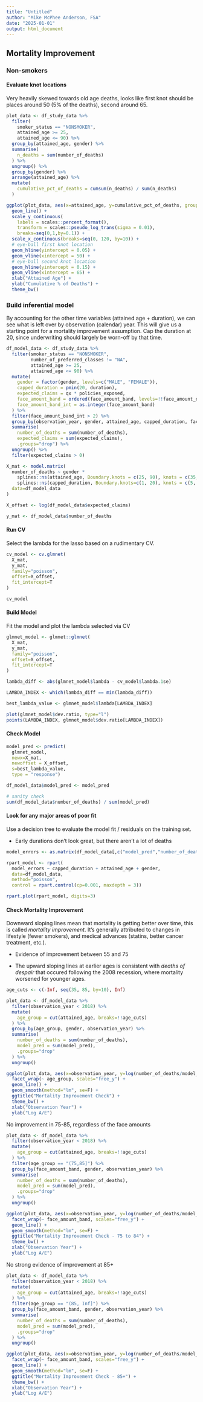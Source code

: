 ```yaml
---
title: "Untitled"
author: "Mike McPhee Anderson, FSA"
date: "2025-01-01"
output: html_document
---
```


## Mortality Improvement

### Non-smokers

#### Evaluate knot locations

Very heavily skewed towards old age deaths, looks like first knot should be
places around 50 (5% of the deaths), second around 65.

```r

plot_data <- df_study_data %>%
  filter(
    smoker_status == "NONSMOKER",
    attained_age >= 25,
    attained_age <= 90) %>%
  group_by(attained_age, gender) %>%
  summarise(
    n_deaths = sum(number_of_deaths)
  ) %>%
  ungroup() %>%
  group_by(gender) %>%
  arrange(attained_age) %>%
  mutate(
    cumulative_pct_of_deaths = cumsum(n_deaths) / sum(n_deaths)
  ) 

ggplot(plot_data, aes(x=attained_age, y=cumulative_pct_of_deaths, group=gender, color=gender)) +
  geom_line() +
  scale_y_continuous(
    labels = scales::percent_format(), 
    transform = scales::pseudo_log_trans(sigma = 0.01),
    breaks=seq(0,1,by=0.1)) +
  scale_x_continuous(breaks=seq(0, 120, by=10)) +
  # eye-ball first knot location
  geom_hline(yintercept = 0.05) +
  geom_vline(xintercept = 50) +
  # eye-ball second knot location
  geom_hline(yintercept = 0.15) +
  geom_vline(xintercept = 65) +
  xlab("Attained Age") +
  ylab("Cumulative % of Deaths") +
  theme_bw()

```

### Build inferential model

By accounting for the other time variables (attained age + duration), we can see
what is left over by observation (calendar) year.  This will give us a starting 
point for a mortality improvement assumption.  Cap the duration at 20, since 
underwriting should largely be worn-off by that time.

```r

df_model_data <- df_study_data %>%
  filter(smoker_status == "NONSMOKER",
         number_of_preferred_classes != "NA",
         attained_age >= 25,
         attained_age <= 90) %>%
  mutate(
    gender = factor(gender, levels=c("MALE", "FEMALE")),
    capped_duration = pmin(20, duration),
    expected_claims = qx * policies_exposed,
    face_amount_band = ordered(face_amount_band, levels=!!face_amount_order),
    face_amount_band_int = as.integer(face_amount_band)
  ) %>%
  filter(face_amount_band_int > 2) %>%
  group_by(observation_year, gender, attained_age, capped_duration, face_amount_band, face_amount_band_int) %>%
  summarise(
    number_of_deaths = sum(number_of_deaths),
    expected_claims = sum(expected_claims),
    .groups="drop") %>%
  ungroup() %>%
  filter(expected_claims > 0)

X_mat <- model.matrix(
  number_of_deaths ~ gender * 
    splines::ns(attained_age, Boundary.knots = c(25, 90), knots = c(35, 45, 55, 65, 75, 85)) *
    splines::ns(capped_duration, Boundary.knots=c(1, 20), knots = c(5, 10, 15)) - 1,
  data=df_model_data
)

X_offset <- log(df_model_data$expected_claims)

y_mat <- df_model_data$number_of_deaths

```

#### Run CV

Select the lambda for the lasso based on a rudimentary CV.

```r

cv_model <- cv.glmnet(
  X_mat,
  y_mat,
  family="poisson",
  offset=X_offset,
  fit_intercept=T
)

cv_model

```

#### Build Model

Fit the model and plot the lambda selected via CV

```r

glmnet_model <- glmnet::glmnet(
  X_mat,
  y_mat,
  family="poisson",
  offset=X_offset,
  fit_intercept=T
)

lambda_diff <- abs(glmnet_model$lambda - cv_model$lambda.1se)

LAMBDA_INDEX <- which(lambda_diff == min(lambda_diff))

best_lambda_value <- glmnet_model$lambda[LAMBDA_INDEX]

plot(glmnet_model$dev.ratio, type="l")
points(LAMBDA_INDEX, glmnet_model$dev.ratio[LAMBDA_INDEX])

```


#### Check Model

```r

model_pred <- predict(
  glmnet_model,
  newx=X_mat,
  newoffset = X_offset,
  s=best_lambda_value,
  type = "response")

df_model_data$model_pred <- model_pred

# sanity check
sum(df_model_data$number_of_deaths) / sum(model_pred)

```

#### Look for any major areas of poor fit

Use a decision tree to evaluate the model fit / residuals on the training set.

* Early durations don't look great, but there aren't a lot of deaths

```r

model_errors <- as.matrix(df_model_data[,c("model_pred","number_of_deaths")])

rpart_model <- rpart(
  model_errors ~ capped_duration + attained_age + gender,
  data=df_model_data,
  method="poisson",
  control = rpart.control(cp=0.001, maxdepth = 3))

rpart.plot(rpart_model, digits=3)

```

#### Check Mortality Improvement

Downward sloping lines mean that mortality is getting better over time, this
is called *mortality improvement*.  It's generally attributed to changes in lifestyle (fewer smokers),
and medical advances (statins, better cancer treatment, etc.).

* Evidence of improvement between 55 and 75

* The upward sloping lines at earlier ages is consistent with *deaths of despair* that occured following the 2008 recession, where mortality worsened for younger ages.


```r

age_cuts <- c(-Inf, seq(35, 85, by=10), Inf)

plot_data <- df_model_data %>%
  filter(observation_year < 2018) %>%
  mutate(
    age_group = cut(attained_age, breaks=!!age_cuts)
  ) %>%
  group_by(age_group, gender, observation_year) %>%
  summarise(
    number_of_deaths = sum(number_of_deaths),
    model_pred = sum(model_pred),
    .groups="drop"
  ) %>%
  ungroup()

ggplot(plot_data, aes(x=observation_year, y=log(number_of_deaths/model_pred), color=gender, group=gender)) +
  facet_wrap(~ age_group, scales="free_y") +
  geom_line() +
  geom_smooth(method="lm", se=F) +
  ggtitle("Mortality Improvement Check") +
  theme_bw() +
  xlab("Observation Year") +
  ylab("Log A/E")

```

No improvement in 75-85, regardless of the face amounts

```r

plot_data <- df_model_data %>%
  filter(observation_year < 2018) %>%
  mutate(
    age_group = cut(attained_age, breaks=!!age_cuts)
  ) %>%
  filter(age_group == "(75,85]") %>%
  group_by(face_amount_band, gender, observation_year) %>%
  summarise(
    number_of_deaths = sum(number_of_deaths),
    model_pred = sum(model_pred),
    .groups="drop"
  ) %>%
  ungroup()

ggplot(plot_data, aes(x=observation_year, y=log(number_of_deaths/model_pred), color=gender, group=gender)) +
  facet_wrap(~ face_amount_band, scales="free_y") +
  geom_line() +
  geom_smooth(method="lm", se=F) +
  ggtitle("Mortality Improvement Check - 75 to 84") +
  theme_bw() +
  xlab("Observation Year") +
  ylab("Log A/E")

```

No strong evidence of improvement at 85+

```r

plot_data <- df_model_data %>%
  filter(observation_year < 2018) %>%
  mutate(
    age_group = cut(attained_age, breaks=!!age_cuts)
  ) %>%
  filter(age_group == "(85, Inf]") %>%
  group_by(face_amount_band, gender, observation_year) %>%
  summarise(
    number_of_deaths = sum(number_of_deaths),
    model_pred = sum(model_pred),
    .groups="drop"
  ) %>%
  ungroup()

ggplot(plot_data, aes(x=observation_year, y=log(number_of_deaths/model_pred), color=gender, group=gender)) +
  facet_wrap(~ face_amount_band, scales="free_y") +
  geom_line() +
  geom_smooth(method="lm", se=F) +
  ggtitle("Mortality Improvement Check - 85+") +
  theme_bw() +
  xlab("Observation Year") +
  ylab("Log A/E")

```



